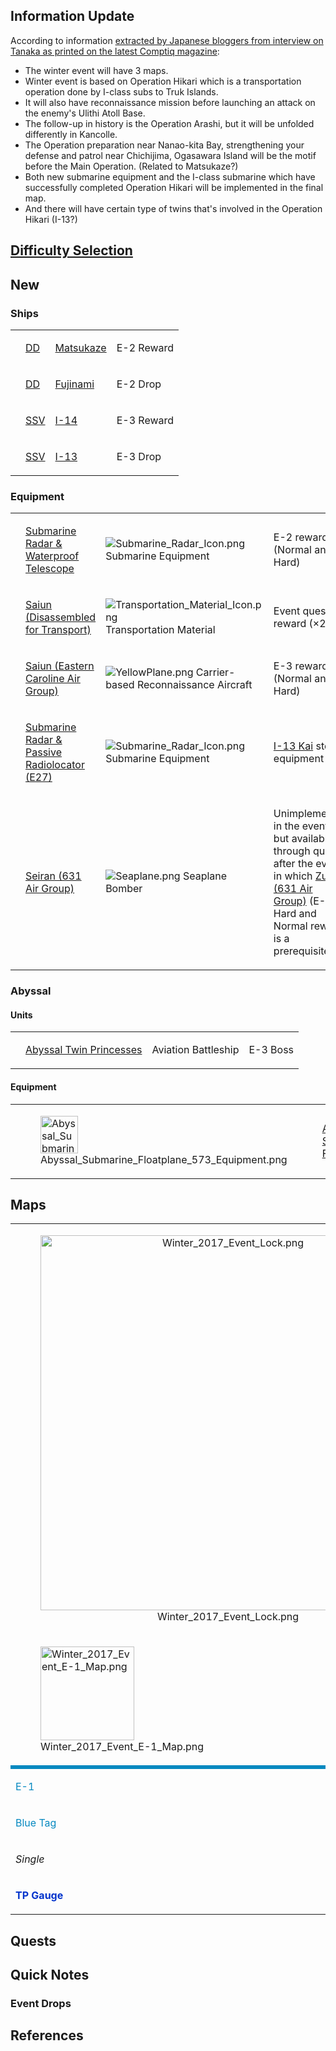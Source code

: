 {{Event/Infobox
|english = Operation 'Hikari', the Emergency Deployment of the Reconnaissance Force!
|japanese = 偵察戦力緊急展開！「光」作戦
|romaji = Teisatsu senryoku kinkyū tenkai! 'Hikari' sakusen
|start = 11th February 2017<ref>http://twitter.com/KanColle_STAFF/status/826232813368152064</ref>
|end = 28th February 2017<ref>https://twitter.com/KanColle_STAFF/status/830954686232481792</ref>
|scale = Small
|new = 4 ships, 4 equipment, 1 abyssal
|maps = 3<ref>http://kancolle.doorblog.jp/archives/50615424.html</ref> (2 MO + 1 EO)
|duration = 16 days
}}

{{Event/DetailToggle}}

==Information Update==
According to information [http://kancolle.doorblog.jp/archives/50615424.html extracted by Japanese bloggers from interview on Tanaka as printed on the latest Comptiq magazine]:
* The winter event will have 3 maps.
* Winter event is based on Operation Hikari which is a transportation operation done by I-class subs to Truk Islands.
* It will also have reconnaissance mission before launching an attack on the enemy's Ulithi Atoll Base.
* The follow-up in history is the Operation Arashi, but it will be unfolded differently in Kancolle.
* The Operation preparation near Nanao-kita Bay, strengthening your defense and patrol near Chichijima, Ogasawara Island will be the motif before the Main Operation. (Related to Matsukaze?)
* Both new submarine equipment and the I-class submarine which have successfully completed Operation Hikari will be implemented in the final map.
* And there will have certain type of twins that's involved in the Operation Hikari (I-13?)

==[[Events#Difficulty_Selection|Difficulty Selection]]==
{{:Partials/Difficulty Selection}}

==New==
===Ships===
{| class="wikitable"
|{{ShipBattleCardKai|Matsukaze}}
|[[DD]]
|[[Matsukaze]]
|E-2 Reward
|-
|{{ShipBattleCardKai|Fujinami}}
|[[DD]]
|[[Fujinami]]
|E-2 Drop
|-
|{{ShipBattleCardKai|I-14}}
|[[SSV]]
|[[I-14]]
|E-3 Reward
|-
|{{ShipBattleCardKai|I-13}}
|[[SSV]]
|[[I-13]]
|E-3 Drop
|}

===Equipment===

{| class="wikitable"
|{{EquipmentCardKai|Submarine Radar & Waterproof Telescope|size=60px}}
|[[Submarine Radar & Waterproof Telescope]]
|[[File:Submarine Radar Icon.png]] Submarine Equipment
|E-2 reward (Normal and Hard)
|-
|{{EquipmentCardKai|Saiun (Disassembled for Transport)|size=60px}}
|[[Saiun (Disassembled for Transport)]]
|[[File:Transportation Material Icon.png]] Transportation Material
|Event quest reward (×2)
|-
|{{EquipmentCardKai|Saiun (Eastern Caroline Air Group)|size=60px}}
|[[Saiun (Eastern Caroline Air Group)]]
|[[File:YellowPlane.png]] Carrier-based Reconnaissance Aircraft
|E-3 reward (Normal and Hard)
|-
|{{EquipmentCardKai|Submarine Radar & Passive Radiolocator (E27)|size=60px}}
|[[Submarine Radar & Passive Radiolocator (E27)]]
|[[File:Submarine Radar Icon.png]] Submarine Equipment
|[[I-13 Kai]] stock equipment
|-
|{{EquipmentCardKai|Seiran (631 Air Group)|size=60px}}
|[[Seiran (631 Air Group)]]
|[[File:Seaplane.png]] Seaplane Bomber
|Unimplemented in the event, but available through quests after the event, in which [[Zuiun (631 Air Group)]] (E-1 Hard and Normal reward) is a prerequisite.
|}

===Abyssal===
====Units====
{| class="wikitable"
|-
|{{ShipBattleCardKai|Abyssal Twin Princesses}}
|[[Abyssal Twin Princesses]]
|Aviation Battleship
|E-3 Boss
|}

====Equipment====
{| class="wikitable"
|[[File:Abyssal Submarine Floatplane 573 Equipment.png|60px]]
|[[Abyssal Submarine Floatplane]]
|[[File:Seaplane.png]] Seaplane Bomber
|}

==Maps==
{| align="center"
|colspan="4" style="text-align:center" width="600px"|[[File:Winter_2017_Event_Lock.png|600px]]
|-
|width="150px"|[[File:Winter 2017 Event E-1 Map.png|150px]]
|width="150px"|[[File:Winter 2017 Event E-2 Map.png|150px]]
|colspan="2" width="300px"|[[File:Winter 2017 Event E-3 Map.png|300px]]
|- style="height:20px;"
|style="background:#0689C0;"|
|style="background:#63AD60;"|
|colspan="2" style="background:#0689C0;"|
|- style="font-weight:bold; text-align:center; font-size:16px; height:20px; line-height:18px;"
|style="color:#0689C0;"|E-1
|style="color:#63AD60;"|E-2
|colspan="2" style="color:#0689C0;"|E-3
|- style="text-align:center; font-size:12px; font-weight:bold; height:20px; line-height:14px;"
|style="color:#0689C0;"|Blue Tag
|style="color:#63AD60;"|Green Tag
|colspan="2" style="color:#0689C0;"|Blue Tag
|- style="text-align:center; font-size:12px; font-weight:bold; height:20px; line-height:14px;"
|''Single''
|Combined
|colspan="2"|''Single'' + Combined
|- style="text-align:center; font-size:12px; height:20px; line-height:14px;"
|style="color:#03c;"|'''TP Gauge'''
|style="color:#03c;"|'''TP Gauge'''
|colspan="2"|<span style="color:#03c;">'''TP'''</span> + <span style="color:#e33;">HP</span> Gauge
|}

==Quests==

<div style="position: relative; max-width: 1200px; margin: 10px;">
{{QuestList|
{{Quest
|ID = KO01
|Use_ID = F1
|Title_JP = 【丙】作戦「彩雲」調達＆輸送分解
|Title_EN = Disassemble and Transport "Saiun"
|Requirements = Scrap a {{EquipmentLink|Type 0 Reconnaissance Seaplane}} and have 10 development materials as well as a {{EquipmentLink|Type 97 Torpedo Bomber}} in inventory. 
|Rewards_RSC = 0 / 0 / 0 / 0
|Rewards_Items = {{EquipmentLink|Saiun (Disassembled for Transport)}} x1
|Note = The development materials and the {{EquipmentLink|Type 97 Torpedo Bomber|text=Type 97}} are consumed upon completion of the Quest. 
|ID_Color = #BA8F79
|Title_Color =#D9B38C
|Separator_Color = #C6B39F
}}
{{Quest
|ID = KO02
|Use_ID = F1
|Title_JP = 「彩雲」輸送分解
|Title_EN = Disassemble and Transport "Saiun"
|Requirements = Scrap a {{EquipmentLink|Type 0 Reconnaissance Seaplane}} and have 20 development materials as well as a {{EquipmentLink|Saiun}} in inventory. 
|Rewards_RSC = 0 / 0 / 0 / 0
|Rewards_Items = {{EquipmentLink|Saiun (Disassembled for Transport)}} x1
|Note = The development materials and the {{EquipmentLink|Saiun}} are consumed upon completion of the Quest. 
}}
{{Quest
|ID = KO03
|Use_ID = B1
|Title_JP = 敵大規模泊地の後方兵站線を分断せよ！
|Title_EN = Break down the rear logistic line of enemy large scale anchorage!
|Requirements = A-Rank {{ShipLink|Isolated Island Demon}} node (E-3-J) twice
|Rewards_RSC = 650 / 650 / 0 / 0
|Rewards_Items =  [[File:Instant repair 2.png|30px|link=Tutorial:_FAQ#What_are_buckets.3F]] X 3 
|Note = Available when E-3 Last Dance phase is reached.<br />Clearing the quest will reduce the defensive power of the E-3 boss.
}}
}}
</div>

==Quick Notes==
===Event Drops===
{{:Template:Event_Drop}}

==References==

<div class="mw-collapsible">
{{Reflist}}
</div>
{{clear}}
